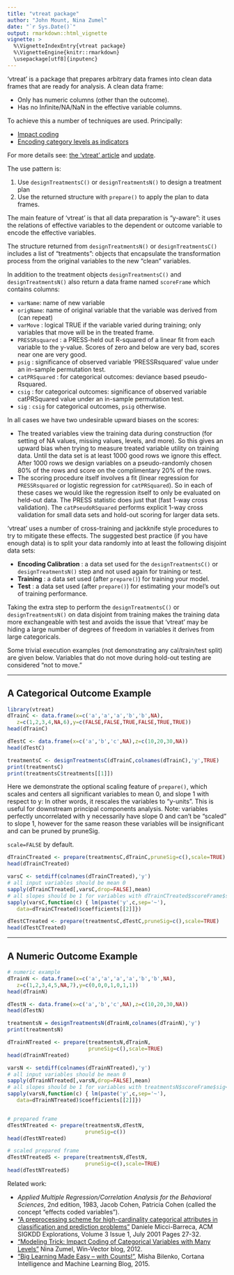 ```yaml
---
title: "vtreat package"
author: "John Mount, Nina Zumel"
date: "`r Sys.Date()`"
output: rmarkdown::html_vignette
vignette: >
  %\VignetteIndexEntry{vtreat package}
  %\VignetteEngine{knitr::rmarkdown}
  \usepackage[utf8]{inputenc}
---
```


'vtreat' is a package that prepares arbitrary data frames into
clean data frames that are ready for analysis.  A clean data
frame:

- Only has numeric columns (other than the outcome).
- Has no Infinite/NA/NaN in the effective variable columns.


To achieve this a number of techniques are used.  Principally:

- [Impact coding](http://www.win-vector.com/blog/2012/07/modeling-trick-impact-coding-of-categorical-variables-with-many-levels/)
- [Encoding category levels as indicators](http://www.win-vector.com/blog/2014/12/a-comment-on-preparing-data-for-classifiers/)

For more details see: [the 'vtreat' article](http://www.win-vector.com/blog/2014/08/vtreat-designing-a-package-for-variable-treatment/) and [update](http://www.win-vector.com/blog/2015/05/what-is-new-in-the-vtreat-library/).

The use pattern is:

1. Use `designTreatmentsC()` or `designTreatmentsN()` to design a treatment plan 
2. Use the returned structure with `prepare()` to apply the plan to data frames.  

The main feature of 'vtreat' is that all data preparation is "y-aware": it uses the relations of effective variables to the dependent or outcome variable to encode the effective variables.

The structure returned from `designTreatmentsN()` or `designTreatmentsC()` includes a list of "treatments": objects that encapsulate the transformation process from the original variables to the new "clean" variables.

In addition to the treatment objects `designTreatmentsC()` and `designTreatmentsN()` also return a data frame named `scoreFrame` which contains columns:

- `varName`: name of new variable
- `origName`: name of original variable that the variable was derived from (can repeat)
- `varMove` : logical TRUE if the variable varied during training; only variables that move will be in the treated frame.
- `PRESSRsquared` : a PRESS-held out R-squared of a linear fit from each variable to the y-value.  Scores of zero and below are very bad, scores near one are very good.
- `psig` : significance of observed variable 'PRESSRsquared' value under an in-sample permutation test.
- `catPRSquared` : for categorical outcomes: deviance based pseudo-Rsquared.
- `csig` : for categorical outcomes: significance of observed variable catPRSquared value under an in-sample permutation test.
- `sig` : `csig` for categorical outcomes, `psig` otherwise.


In all cases we have two undesirable upward biases on the scores:

- The treated variables view the training data during construction (for setting of NA values, missing values, levels, and more).  So this gives an upward bias when trying to measure treated variable utility on training data.  Until the data set is at least 1000 good rows we ignore this effect.  After 1000 rows we design variables on a pseudo-randomly chosen 80% of the rows and score on the complimentary 20% of the rows.
- The scoring procedure itself involves a fit (linear regression for `PRESSRsquared` or logistic regression for `catPRSquared`).  So in each of these cases we would like the regression itself to only be evaluated on held-out data.  The PRESS statistic does just that (fast 1-way cross validation).   The `catPseudoRSquared` performs explicit 1-way cross validation for small data sets and hold-out scoring for larger data sets.

'vtreat' uses a number of cross-training and jackknife style procedures to try to mitigate these effects.  The suggested best practice (if you have enough data) is to split your data randomly into at least the following disjoint data sets:

- **Encoding Calibration** : a data set used for the `designTreatmentsC()` or `designTreatmentsN()` step and not used again for training or test.
- **Training** : a data set used (after `prepare()`) for training your model.
- **Test** : a data set used (after `prepare()`) for estimating your model's out of training performance.

Taking the extra step to perform the `designTreatmentsC()` or `designTreatmentsN()` on data disjoint from training makes the training data more exchangeable with test and avoids the issue that 'vtreat' may be hiding a large number of degrees of freedom in variables it derives from large categoricals.

Some trivial execution examples (not demonstrating any cal/train/test split) are given below.  Variables that do not move during hold-out testing are considered "not to move."

---------------------------

## A Categorical Outcome Example

```r
library(vtreat)
dTrainC <- data.frame(x=c('a','a','a','b','b',NA),
   z=c(1,2,3,4,NA,6),y=c(FALSE,FALSE,TRUE,FALSE,TRUE,TRUE))
head(dTrainC)

dTestC <- data.frame(x=c('a','b','c',NA),z=c(10,20,30,NA))
head(dTestC)

treatmentsC <- designTreatmentsC(dTrainC,colnames(dTrainC),'y',TRUE)
print(treatmentsC)
print(treatmentsC$treatments[[1]])
```


Here we demonstrate the optional scaling feature of `prepare()`, which
scales and centers all significant variables to mean 0, and slope 1 with respect to y:
In other words, it rescales the variables to "y-units". This is useful for downstream
principal components analysis.  Note: variables perfectly uncorrelated with y necessarily have slope 0
and can't be "scaled" to slope 1, however for the same reason these variables will be insignificant 
and can be pruned by pruneSig.

`scale=FALSE` by default.


```r

dTrainCTreated <- prepare(treatmentsC,dTrainC,pruneSig=c(),scale=TRUE)
head(dTrainCTreated)

varsC <- setdiff(colnames(dTrainCTreated),'y')
# all input variables should be mean 0
sapply(dTrainCTreated[,varsC,drop=FALSE],mean)
# all slopes should be 1 for variables with dTrainCTreated$scoreFrame$sig<1
sapply(varsC,function(c) { lm(paste('y',c,sep='~'),
   data=dTrainCTreated)$coefficients[[2]]})

dTestCTreated <- prepare(treatmentsC,dTestC,pruneSig=c(),scale=TRUE)
head(dTestCTreated)
```

--------------------------------

## A Numeric Outcome Example

```r

# numeric example
dTrainN <- data.frame(x=c('a','a','a','a','b','b',NA),
   z=c(1,2,3,4,5,NA,7),y=c(0,0,0,1,0,1,1))
head(dTrainN)

dTestN <- data.frame(x=c('a','b','c',NA),z=c(10,20,30,NA))
head(dTestN)

treatmentsN = designTreatmentsN(dTrainN,colnames(dTrainN),'y')
print(treatmentsN)

dTrainNTreated <- prepare(treatmentsN,dTrainN,
                          pruneSig=c(),scale=TRUE)
head(dTrainNTreated)

varsN <- setdiff(colnames(dTrainNTreated),'y')
# all input variables should be mean 0
sapply(dTrainNTreated[,varsN,drop=FALSE],mean) 
# all slopes should be 1 for variables with treatmentsN$scoreFrame$sig<1
sapply(varsN,function(c) { lm(paste('y',c,sep='~'),
   data=dTrainNTreated)$coefficients[[2]]}) 


# prepared frame
dTestNTreated <- prepare(treatmentsN,dTestN,
                         pruneSig=c())
head(dTestNTreated)

# scaled prepared frame
dTestNTreatedS <- prepare(treatmentsN,dTestN,
                         pruneSig=c(),scale=TRUE)
head(dTestNTreatedS)
```

Related work:

  * _Applied Multiple Regression/Correlation Analysis for the Behavioral Sciences_, 2nd edition, 1983, Jacob Cohen, Patricia Cohen (called the concept “effects coded variables”).
  * ["A preprocessing scheme for high-cardinality categorical attributes in classification and prediction problems"](http://dl.acm.org/citation.cfm?id=507538) Daniele Micci-Barreca, ACM SIGKDD Explorations, Volume 3 Issue 1, July 2001 Pages 27-32.
  * ["Modeling Trick: Impact Coding of Categorical Variables with Many Levels"](http://www.win-vector.com/blog/2012/07/modeling-trick-impact-coding-of-categorical-variables-with-many-levels/) Nina Zumel, Win-Vector blog, 2012.
  * ["Big Learning Made Easy – with Counts!"](https://blogs.technet.microsoft.com/machinelearning/2015/02/17/big-learning-made-easy-with-counts/), Misha Bilenko, Cortana Intelligence and Machine Learning Blog, 2015.

